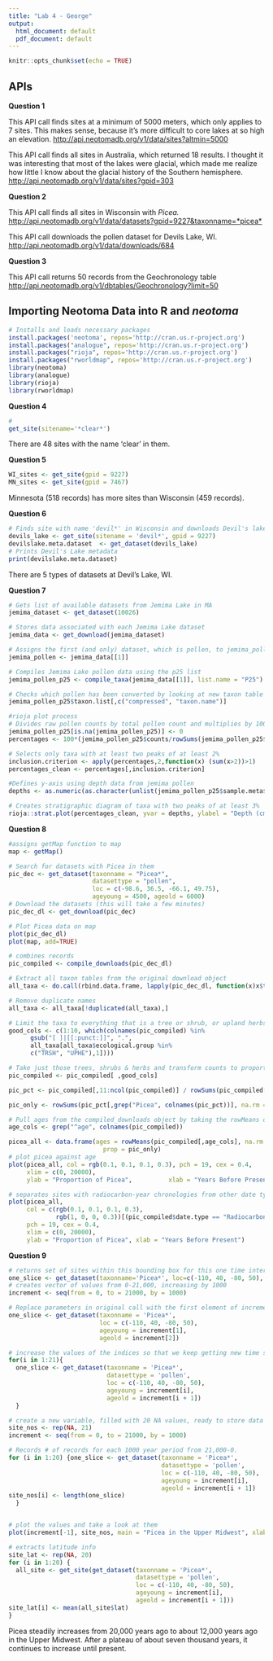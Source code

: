 ```yaml
---
title: "Lab 4 - George"
output:
  html_document: default
  pdf_document: default
---
```


```r
knitr::opts_chunk$set(echo = TRUE)
```

## APIs

**Question 1**

This API call finds sites at a minimum of 5000 meters, which only applies to 7 sites. This makes sense, because it's more difficult to core lakes at so high an elevation.
<http://api.neotomadb.org/v1/data/sites?altmin=5000>

This API call finds all sites in Australia, which returned 18 results. I thought it was interesting that most of the lakes were glacial, which made me realize how little I know about the glacial history of the Southern hemisphere.
<http://api.neotomadb.org/v1/data/sites?gpid=303>


**Question 2**

This API call finds all sites in Wisconsin with *Picea.* 
<http://api.neotomadb.org/v1/data/datasets?gpid=9227&taxonname=*picea*>

This API call downloads the pollen dataset for Devils Lake, WI.
<http://api.neotomadb.org/v1/data/downloads/684>


**Question 3**

This API call returns 50 records from the Geochronology table
<http://api.neotomadb.org/v1/dbtables/Geochronology?limit=50>

## Importing Neotoma Data into R and *neotoma*

```r
# Installs and loads necessary packages
install.packages('neotoma', repos='http://cran.us.r-project.org')
install.packages("analogue", repos='http://cran.us.r-project.org')
install.packages("rioja", repos='http://cran.us.r-project.org')
install.packages("rworldmap", repos='http://cran.us.r-project.org')
library(neotoma)
library(analogue)
library(rioja)
library(rworldmap)
```


**Question 4**

```r
# 
get_site(sitename='*clear*')
```

There are 48 sites with the name 'clear' in them.

**Question 5**

```r
WI_sites <- get_site(gpid = 9227)
MN_sites <- get_site(gpid = 7467)
```
Minnesota (518 records) has more sites than Wisconsin (459 records).


**Question 6** 
```r
# Finds site with name 'devil*' in Wisconsin and downloads Devil's lake data
devils_lake <- get_site(sitename = 'devil*', gpid = 9227)
devilslake.meta.dataset  <- get_dataset(devils_lake)
# Prints Devil's Lake metadata
print(devilslake.meta.dataset)
```
There are 5 types of datasets at Devil's Lake, WI.

**Question 7**

```r
# Gets list of available datasets from Jemima Lake in MA 
jemima_dataset <- get_dataset(10026)

# Stores data associated with each Jemima Lake dataset
jemima_data <- get_download(jemima_dataset)

# Assigns the first (and only) dataset, which is pollen, to jemima_pollen
jemima_pollen <- jemima_data[[1]]

# Compiles Jemima Lake pollen data using the p25 list
jemima_pollen_p25 <- compile_taxa(jemima_data[[1]], list.name = "P25")

# Checks which pollen has been converted by looking at new taxon table
jemima_pollen_p25$taxon.list[,c("compressed", "taxon.name")]

#rioja plot process
# Divides raw pollen counts by total pollen count and multiplies by 100 to get percentages
jemima_pollen_p25[is.na(jemima_pollen_p25)] <- 0
percentages <- 100*(jemima_pollen_p25$counts/rowSums(jemima_pollen_p25$counts))

# Selects only taxa with at least two peaks of at least 2%
inclusion.criterion <- apply(percentages,2,function(x) (sum(x>2))>1)
percentages_clean <- percentages[,inclusion.criterion]

#Defines y-axis using depth data from jemima pollen 
depths <- as.numeric(as.character(unlist(jemima_pollen_p25$sample.meta$depth)))

# Creates stratigraphic diagram of taxa with two peaks of at least 3%
rioja::strat.plot(percentages_clean, yvar = depths, ylabel = "Depth (cm)")

```

**Question 8**
```r
#assigns getMap function to map
map <- getMap()

# Search for datasets with Picea in them
pic_dec <- get_dataset(taxonname = "Picea*",
                       datasettype = "pollen",
                       loc = c(-98.6, 36.5, -66.1, 49.75),
                       ageyoung = 4500, ageold = 6000)
# Download the datasets (this will take a few minutes)
pic_dec_dl <- get_download(pic_dec)

# Plot Picea data on map
plot(pic_dec_dl) 
plot(map, add=TRUE)

# combines records
pic_compiled <- compile_downloads(pic_dec_dl)

# Extract all taxon tables from the original download object  
all_taxa <- do.call(rbind.data.frame, lapply(pic_dec_dl, function(x)x$taxon.list[,1:6]))

# Remove duplicate names
all_taxa <- all_taxa[!duplicated(all_taxa),]

# Limit the taxa to everything that is a tree or shrub, or upland herbs
good_cols <- c(1:10, which(colnames(pic_compiled) %in%
      gsub("[ ]|[[:punct:]]", ".",
      all_taxa[all_taxa$ecological.group %in%
      c("TRSH", "UPHE"),1])))

# Take just those trees, shrubs & herbs and transform counts to proportions:
pic_compiled <- pic_compiled[ ,good_cols]

pic_pct <- pic_compiled[,11:ncol(pic_compiled)] / rowSums(pic_compiled[,11:ncol(pic_compiled)], na.rm = TRUE)

pic_only <- rowSums(pic_pct[,grep("Picea", colnames(pic_pct))], na.rm = TRUE)

# Pull ages from the compiled_downloads object by taking the rowMeans of the age columns
age_cols <- grep("^age", colnames(pic_compiled))

picea_all <- data.frame(ages = rowMeans(pic_compiled[,age_cols], na.rm = TRUE),
                          prop = pic_only)
# plot picea against age
plot(picea_all, col = rgb(0.1, 0.1, 0.1, 0.3), pch = 19, cex = 0.4,
     xlim = c(0, 20000),
     ylab = "Proportion of Picea",          xlab = "Years Before Present")

# separates sites with radiocarbon-year chronologies from other date types
plot(picea_all,
     col = c(rgb(0.1, 0.1, 0.1, 0.3),
             rgb(1, 0, 0, 0.3))[(pic_compiled$date.type == "Radiocarbon years BP") + 1],
     pch = 19, cex = 0.4,
     xlim = c(0, 20000),
     ylab = "Proportion of Picea", xlab = "Years Before Present")
```


**Question 9**

```r
# returns set of sites within this bounding box for this one time interval (0 to 500 yr BP) 
one_slice <- get_dataset(taxonname='Picea*', loc=c(-110, 40, -80, 50), ageyoung = 0, ageold = 500)
# creates vector of values from 0-21,000, increasing by 1000
increment <- seq(from = 0, to = 21000, by = 1000)

# Replace parameters in original call with the first element of increment variable
one_slice <- get_dataset(taxonname = 'Picea*', 
                         loc = c(-110, 40, -80, 50), 
                         ageyoung = increment[1], 
                         ageold = increment[2])

# increase the values of the indices so that we keep getting new time slices using a for loop. Each time this loop iterates, the time interval defined by ageyounger and ageolder will increment by one
for(i in 1:21){   
  one_slice <- get_dataset(taxonname = 'Picea*', 
                           datasettype = 'pollen', 
                           loc = c(-110, 40, -80, 50), 
                           ageyoung = increment[i], 
                           ageold = increment[i + 1]) 
  }

# create a new variable, filled with 20 NA values, ready to store data from each iteration of the loop, defines increment
site_nos <- rep(NA, 21)
increment <- seq(from = 0, to = 21000, by = 1000)

# Records # of records for each 1000 year period from 21,000-0.
for (i in 1:20) {one_slice <- get_dataset(taxonname = 'Picea*', 
                                          datasettype = 'pollen', 
                                          loc = c(-110, 40, -80, 50), 
                                          ageyoung = increment[i], 
                                          ageold = increment[i + 1])   
site_nos[i] <- length(one_slice) 
  }


# plot the values and take a look at them
plot(increment[-1], site_nos, main = "Picea in the Upper Midwest", xlab = "Years Before Present", ylab = "Number of Sites")
```

```r
# extracts latitude info
site_lat <- rep(NA, 20)
for (i in 1:20) {
  all_site <- get_site(get_dataset(taxonname = 'Picea*', 
                                   datasettype = 'pollen', 
                                   loc = c(-110, 40, -80, 50), 
                                   ageyoung = increment[i], 
                                   ageold = increment[i + 1])) 
site_lat[i] <- mean(all_site$lat)
}

```
Picea steadily increases from 20,000 years ago to about 12,000 years ago in the Upper Midwest. After a plateau of about seven thousand years, it continues to increase until present. 

